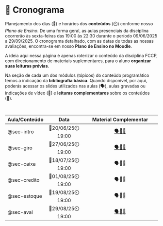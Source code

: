# 📅 Cronograma {#sec-schedule .unnumbered .unlisted}

Planejamento dos dias (📅) e horários dos **conteúdos** (⏲️) conforme nosso *Plano de Ensino*. De uma forma geral, as aulas presenciais da disciplina ocorrerão às sexta-feiras das 19:00 às 22:30 durante o período 09/06/2025 a 29/09/2025. O cronograma detalhado, com as datas de todas as nossas avaliações, encontra-se em nosso **Plano de Ensino no Moodle**.

A ideia aqui nessa página é apenas roterizar o conteúdo da disciplina FCCP, com direcionamento de materiais suplementares, para o aluno **organizar suas leituras prévias**.

Na seção de cada um dos módulos (tópicos) do conteúdo programático temos a indicação da **bibliografia básica**. Quando disponível, por aqui, poderás acessar os slides utilizados nas aulas (🗣️), aulas gravadas ou indicações de vídeo (🎥\] e **leituras complementares** sobre os conteúdos (📓).

<br>

| Aula/Conteúdo |       Data        |                                                                                   Material Complementar                                                                                   |
|:-----------------|:----------------:|:-----------------------------------:|
| @sec-intro    | 📅20/06/25⏲️19:00 | [🗣](/resources/intro-ppt.html)[🎥](https://youtu.be/oN2CVy1lHGc)[📓](https://medium.com/@fabiofigueiredo_44303/resenha-do-livro-desafio-aos-deuses-a-hist%C3%B3ria-do-risco-9607fab2aa30) |
| @sec-giro     | 📅27/06/25⏲️19:00 |                          [🗣](/resources/giro-ppt.html)[🎥](https://youtu.be/p2tTUL2QILo?si=m4GFKwyvEaDLkMpJ)[📓](https://journalppc.com/RPPC/article/view/1229)                           |
| @sec-caixa    | 📅18/07/25⏲️19:00 |                                                                                           🗣🎥📓                                                                                           |
| @sec-credito  | 📅01/08/25⏲️19:00 |                                                                                           🗣🎥📓                                                                                           |
| @sec-estoque  | 📅19/08/25⏲️19:00 |                                                                                           🗣🎥📓                                                                                           |
| @sec-aval     | 📅29/08/25⏲️19:00 |          [🗣](/resources/teorias-ppt.html)[🎥](https://www.youtube.com/live/OCt4f9IdO6U?si=tVw5wrVo7cVmkptu)[📓](https://periodicos.fclar.unesp.br/iniciativa/article/view/19172)          |
